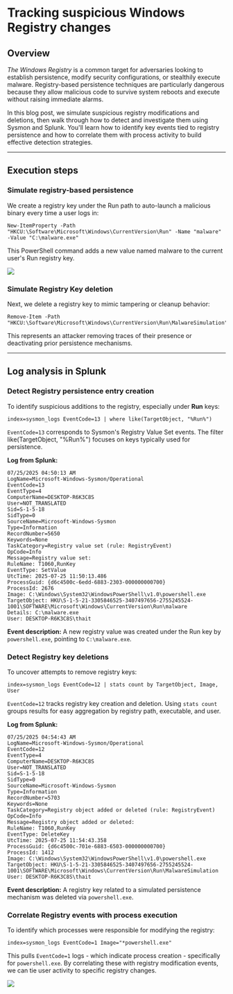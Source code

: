 # Tracking suspicious Windows Registry changes
## Overview
*The Windows Registry* is a common target for adversaries looking to establish persistence, modify security configurations, or stealthily execute malware. 
Registry-based persistence techniques are particularly dangerous because they allow malicious code to survive system reboots and execute without raising immediate alarms.

In this blog post, we simulate suspicious registry modifications and deletions, then walk through how to detect and investigate them using Sysmon and Splunk. 
You'll learn how to identify key events tied to registry persistence and how to correlate them with process activity to build effective detection strategies.

---

## Execution steps
### Simulate registry-based persistence
We create a registry key under the Run path to auto-launch a malicious binary every time a user logs in:
```
New-ItemProperty -Path "HKCU:\Software\Microsoft\Windows\CurrentVersion\Run" -Name "malware" -Value "C:\malware.exe"
```
This PowerShell command adds a new value named malware to the current user's Run registry key. 
<div style={{ width: '100%', margin: '0 auto' }}>
  <img src={require("./mal.png").default} style={{ width: '100%', height: 'auto' }} />
</div>

### Simulate Registry Key deletion
Next, we delete a registry key to mimic tampering or cleanup behavior:
```
Remove-Item -Path "HKCU:\Software\Microsoft\Windows\CurrentVersion\Run\MalwareSimulation"
```
This represents an attacker removing traces of their presence or deactivating prior persistence mechanisms.

---

## Log analysis in Splunk
### Detect Registry persistence entry creation
To identify suspicious additions to the registry, especially under **Run** keys:
```
index=sysmon_logs EventCode=13 | where like(TargetObject, "%Run%")
```
`EventCode=13` corresponds to Sysmon's Registry Value Set events. 
The filter like(TargetObject, "%Run%") focuses on keys typically used for persistence.

**Log from Splunk:**
```
07/25/2025 04:50:13 AM
LogName=Microsoft-Windows-Sysmon/Operational
EventCode=13
EventType=4
ComputerName=DESKTOP-R6K3C8S
User=NOT_TRANSLATED
Sid=S-1-5-18
SidType=0
SourceName=Microsoft-Windows-Sysmon
Type=Information
RecordNumber=5650
Keywords=None
TaskCategory=Registry value set (rule: RegistryEvent)
OpCode=Info
Message=Registry value set:
RuleName: T1060,RunKey
EventType: SetValue
UtcTime: 2025-07-25 11:50:13.486
ProcessGuid: {d6c4500c-6edd-6883-2303-000000000700}
ProcessId: 2676
Image: C:\Windows\System32\WindowsPowerShell\v1.0\powershell.exe
TargetObject: HKU\S-1-5-21-3305846525-3407497656-2755245524-1001\SOFTWARE\Microsoft\Windows\CurrentVersion\Run\malware
Details: C:\malware.exe
User: DESKTOP-R6K3C8S\thait
```
**Event description:** A new registry value was created under the Run key by `powershell.exe`, pointing to `C:\malware.exe`.

### Detect Registry key deletions
To uncover attempts to remove registry keys: 
```
index=sysmon_logs EventCode=12 | stats count by TargetObject, Image, User
```
`EventCode=12` tracks registry key creation and deletion. 
Using `stats count` groups results for easy aggregation by registry path, executable, and user.

**Log from Splunk:**

```
07/25/2025 04:54:43 AM
LogName=Microsoft-Windows-Sysmon/Operational
EventCode=12
EventType=4
ComputerName=DESKTOP-R6K3C8S
User=NOT_TRANSLATED
Sid=S-1-5-18
SidType=0
SourceName=Microsoft-Windows-Sysmon
Type=Information
RecordNumber=5703
Keywords=None
TaskCategory=Registry object added or deleted (rule: RegistryEvent)
OpCode=Info
Message=Registry object added or deleted:
RuleName: T1060,RunKey
EventType: DeleteKey
UtcTime: 2025-07-25 11:54:43.358
ProcessGuid: {d6c4500c-701e-6883-6503-000000000700}
ProcessId: 1412
Image: C:\Windows\System32\WindowsPowerShell\v1.0\powershell.exe
TargetObject: HKU\S-1-5-21-3305846525-3407497656-2755245524-1001\SOFTWARE\Microsoft\Windows\CurrentVersion\Run\MalwareSimulation
User: DESKTOP-R6K3C8S\thait
```
**Event description:** A registry key related to a simulated persistence mechanism was deleted via `powershell.exe`.

### Correlate Registry events with process execution
To identify which processes were responsible for modifying the registry:
```
index=sysmon_logs EventCode=1 Image="*powershell.exe"
```
This pulls `EventCode=1` logs - which indicate process creation - specifically for `powershell.exe`. 
By correlating these with registry modification events, we can tie user activity to specific registry changes.
<div style={{ width: '100%', margin: '0 auto' }}>
  <img src={require("./cor.png").default} style={{ width: '100%', height: 'auto' }} />
</div>
